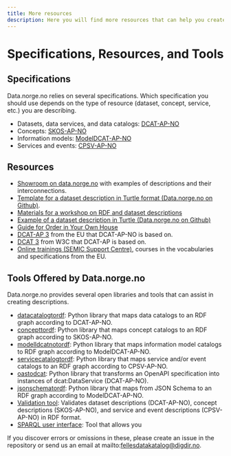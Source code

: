 ```yaml
---
title: More resources
description: Here you will find more resources that can help you create descriptions for data.norge.no.
---
```


# Specifications, Resources, and Tools

## Specifications

Data.norge.no relies on several specifications. Which specification you should use depends on the type of resource (dataset, concept, service, etc.) you are describing.

- Datasets, data services, and data catalogs: [DCAT-AP-NO](https://data.norge.no/specification/dcat-ap-no)
- Concepts: [SKOS-AP-NO](https://data.norge.no/specification/skos-ap-no-begrep)
- Information models: [ModelDCAT-AP-NO](https://data.norge.no/specification/modelldcat-ap-no)
- Services and events: [CPSV-AP-NO](https://data.norge.no/specification/cpsv-ap-no)

## Resources

- [Showroom on data.norge.no](https://data.norge.no/showroom/overview) with examples of descriptions and their interconnections.
- [Template for a dataset description in Turtle format (Data.norge.no on Github)](https://github.com/fellesdatakatalog/sikt-workshop/blob/main/example-template.ttl).
- [Materials for a workshop on RDF and dataset descriptions](https://github.com/fellesdatakatalog/sikt-workshop/blob/860e9b5b3d1596c2e97496d535056fc61115a4e5/ressurshefte/ressurshefte.md)
- [Example of a dataset description in Turtle (Data.norge.no on Github)](https://github.com/Informasjonsforvaltning/dcat-ap-no/blob/4d09617568f0f353b336ddd966b2228dc35f084e/examples/test.ttl)
- [Guide for Order in Your Own House](https://www.digdir.no/informasjonsforvaltning/veileder-orden-i-eget-hus/2716)
- [DCAT-AP 3](https://semiceu.github.io/DCAT-AP/releases/3.0.0/#DataService) from the EU that DCAT-AP-NO is based on.
- [DCAT 3](https://www.w3.org/TR/vocab-dcat-3/) from W3C that DCAT-AP is based on.
- [Online trainings (SEMIC Support Centre)](https://joinup.ec.europa.eu/collection/semic-support-centre/online-trainings), courses in the vocabularies and specifications from the EU.

## Tools Offered by Data.norge.no

Data.norge.no provides several open libraries and tools that can assist in creating descriptions.

- [datacatalogtordf](https://github.com/Informasjonsforvaltning/datacatalogtordf): Python library that maps data catalogs to an RDF graph according to DCAT-AP-NO.
- [concepttordf](https://github.com/Informasjonsforvaltning/concepttordf): Python library that maps concept catalogs to an RDF graph according to SKOS-AP-NO.
- [modelldcatnotordf](https://github.com/Informasjonsforvaltning/modelldcatnotordf): Python library that maps information model catalogs to RDF graph according to ModelDCAT-AP-NO.
- [servicecatalogtordf](https://github.com/Informasjonsforvaltning/servicecatalogtordf): Python library that maps service and/or event catalogs to an RDF graph according to CPSV-AP-NO.
- [oastodcat](https://github.com/Informasjonsforvaltning/oastodcat): Python library that transforms an OpenAPI specification into instances of dcat:DataService (DCAT-AP-NO).
- [jsonschematordf](https://github.com/Informasjonsforvaltning/jsonschematordf): Python library that maps from JSON Schema to an RDF graph according to ModelDCAT-AP-NO.
- [Validation tool](https://data.norge.no/validator): Validates dataset descriptions (DCAT-AP-NO), concept descriptions (SKOS-AP-NO), and service and event descriptions (CPSV-AP-NO) in RDF format.
- [SPARQL user interface](https://data.norge.no/sparql): Tool that allows you

If you discover errors or omissions in these, please create an issue in the repository or send us an email at mailto:fellesdatakatalog@digdir.no.
